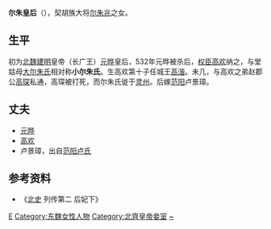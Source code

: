 '''尔朱皇后'''（{{bd|？||？||catIdx=爾朱}}），契胡族大将[[尔朱兆|尔朱兆]]之女。

== 生平 ==
初为[[北魏|北魏]][[建明_(北魏)|建明]]皇帝（长广王）[[元晔|元晔]]皇后，532年元晔被杀后，[[权臣|权臣]][[高欢|高欢]]纳之，与堂姑母[[大尔朱氏|大尔朱氏]]相对称'''小尔朱氏'''。生高欢第十子任城王[[高湝|高湝]]。未几，与高欢之弟赵郡公[[高琛_(北朝)|高琛]]私通，高琛被打死，而尔朱氏徙于[[灵州|灵州]]。后嫁[[范阳|范阳]]卢景璋。

== 丈夫 ==
*[[元晔|元晔]]
*[[高欢|高欢]]
*卢景璋，出自[[范阳卢氏|范阳卢氏]]
== 参考资料 ==
*《[[北史|北史]] 列传第二 后妃下》

{{北魏皇后}}
{{北齊皇后}}
{{start box}} 
{{s-before|[[大尔朱氏|大尔朱氏]]}} 
{{s-title|[[:Category:北魏皇后|北魏皇后]]|530年—531年}} 
{{s-after|[[爾朱皇后_(北魏節閔帝)|尔朱皇后]]}} 
{{end box}}

[[Category:北魏皇后|E]]
[[Category:东魏女性人物|Category:东魏女性人物]]
[[Category:北齊皇帝妾室|Category:北齊皇帝妾室]]
[[Category:爾朱姓|~]]